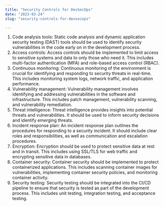 ```yaml
---
title: "Security Controls for DevSecOps"
date: "2023-03-24"
slug: "security-controls-for-devsecops"

---
```


1.  Code analysis tools: Static code analysis and dynamic application security testing (DAST) tools should be used to identify security vulnerabilities in the code early on in the development process.
2.  Access controls: Access controls should be implemented to limit access to sensitive systems and data to only those who need it. This includes multi-factor authentication (MFA) and role-based access control (RBAC).
3.  Continuous monitoring: Continuous monitoring of the environment is crucial for identifying and responding to security threats in real-time. This includes monitoring system logs, network traffic, and application performance.
4.  Vulnerability management: Vulnerability management involves identifying and addressing vulnerabilities in the software and infrastructure. This includes patch management, vulnerability scanning, and vulnerability remediation.
5.  Threat intelligence: Threat intelligence provides insights into potential threats and vulnerabilities. It should be used to inform security decisions and identify emerging threats.
6.  Incident response plan: An incident response plan outlines the procedures for responding to a security incident. It should include clear roles and responsibilities, as well as communication and escalation procedures.
7.  Encryption: Encryption should be used to protect sensitive data at rest and in transit. This includes using SSL/TLS for web traffic and encrypting sensitive data in databases.
8.  Container security: Container security should be implemented to protect containerized applications. This includes scanning container images for vulnerabilities, implementing container security policies, and monitoring container activity.
9.  Security testing: Security testing should be integrated into the CI/CD pipeline to ensure that security is tested as part of the development process. This includes unit testing, integration testing, and acceptance testing.
